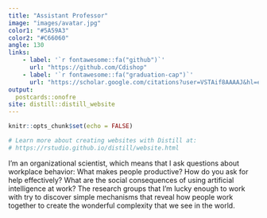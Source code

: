 ```yaml
---
title: "Assistant Professor"
image: "images/avatar.jpg"
color1: "#5A59A3"
color2: "#C66060"
angle: 130
links:
    - label: '`r fontawesome::fa("github")`'
      url: "https://github.com/Cdishop"
    - label: '`r fontawesome::fa("graduation-cap")`'
      url: "https://scholar.google.com/citations?user=VSTAif8AAAAJ&hl=en&oi=ao"
output:
  postcards::onofre
site: distill::distill_website
---
```


```r
knitr::opts_chunk$set(echo = FALSE)

# Learn more about creating websites with Distill at:
# https://rstudio.github.io/distill/website.html

```

I'm an organizational scientist, which means that I ask questions about workplace behavior: What makes people productive? How do you ask for help effectively? What are the social consequences of using artificial intelligence at work? The research groups that I'm lucky enough to work with try to discover simple mechanisms that reveal how people work together to create the wonderful complexity that we see in the world.